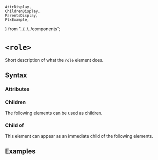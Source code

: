     AttrDisplay,
    ChildrenDisplay,
    ParentsDisplay,
    PtxExample,
} from "../../../components";

# `<role>`

Short description of what the `role` element does.

## Syntax

### Attributes

<AttrDisplay name="role" />

### Children

The following elements can be used as children.

<ChildrenDisplay name="role" />

### Child of

This element can appear as an immediate child of the following elements.

<ParentsDisplay name="role" />

## Examples

    
